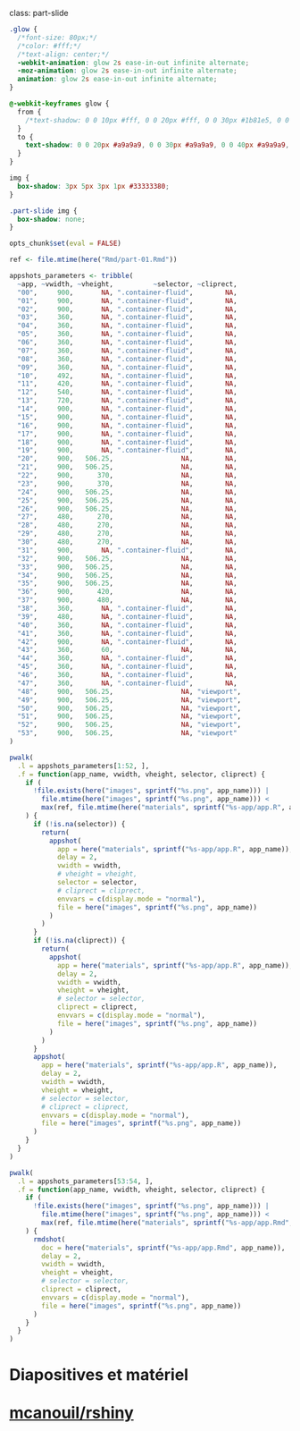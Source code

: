 class: part-slide

```css
.glow {
  /*font-size: 80px;*/
  /*color: #fff;*/
  /*text-align: center;*/
  -webkit-animation: glow 2s ease-in-out infinite alternate;
  -moz-animation: glow 2s ease-in-out infinite alternate;
  animation: glow 2s ease-in-out infinite alternate;
}

@-webkit-keyframes glow {
  from {
    /*text-shadow: 0 0 10px #fff, 0 0 20px #fff, 0 0 30px #1b81e5, 0 0 40px #1b81e5, 0 0 50px #1b81e5, 0 0 60px #1b81e5, 0 0 70px #1b81e5;*/
  }
  to {
    text-shadow: 0 0 20px #a9a9a9, 0 0 30px #a9a9a9, 0 0 40px #a9a9a9, 0 0 50px #a9a9a9;
  }
}

img {
  box-shadow: 3px 5px 3px 1px #33333380;
}

.part-slide img {
  box-shadow: none;
}
```

```r
opts_chunk$set(eval = FALSE)

ref <- file.mtime(here("Rmd/part-01.Rmd"))

appshots_parameters <- tribble(
  ~app, ~vwidth, ~vheight,          ~selector, ~cliprect,
  "00",     900,       NA, ".container-fluid",        NA,
  "01",     900,       NA, ".container-fluid",        NA,
  "02",     900,       NA, ".container-fluid",        NA,
  "03",     360,       NA, ".container-fluid",        NA,
  "04",     360,       NA, ".container-fluid",        NA,
  "05",     360,       NA, ".container-fluid",        NA,
  "06",     360,       NA, ".container-fluid",        NA,
  "07",     360,       NA, ".container-fluid",        NA,
  "08",     360,       NA, ".container-fluid",        NA,
  "09",     360,       NA, ".container-fluid",        NA,
  "10",     492,       NA, ".container-fluid",        NA,
  "11",     420,       NA, ".container-fluid",        NA,
  "12",     540,       NA, ".container-fluid",        NA,
  "13",     720,       NA, ".container-fluid",        NA,
  "14",     900,       NA, ".container-fluid",        NA,
  "15",     900,       NA, ".container-fluid",        NA,
  "16",     900,       NA, ".container-fluid",        NA,
  "17",     900,       NA, ".container-fluid",        NA,
  "18",     900,       NA, ".container-fluid",        NA,
  "19",     900,       NA, ".container-fluid",        NA,
  "20",     900,   506.25,                 NA,        NA,
  "21",     900,   506.25,                 NA,        NA,
  "22",     900,      370,                 NA,        NA,
  "23",     900,      370,                 NA,        NA,
  "24",     900,   506.25,                 NA,        NA,
  "25",     900,   506.25,                 NA,        NA,
  "26",     900,   506.25,                 NA,        NA,
  "27",     480,      270,                 NA,        NA,
  "28",     480,      270,                 NA,        NA,
  "29",     480,      270,                 NA,        NA,
  "30",     480,      270,                 NA,        NA,
  "31",     900,       NA, ".container-fluid",        NA,
  "32",     900,   506.25,                 NA,        NA,
  "33",     900,   506.25,                 NA,        NA,
  "34",     900,   506.25,                 NA,        NA,
  "35",     900,   506.25,                 NA,        NA,
  "36",     900,      420,                 NA,        NA,
  "37",     900,      480,                 NA,        NA,
  "38",     360,       NA, ".container-fluid",        NA,
  "39",     480,       NA, ".container-fluid",        NA,
  "40",     360,       NA, ".container-fluid",        NA,
  "41",     360,       NA, ".container-fluid",        NA,
  "42",     900,       NA, ".container-fluid",        NA,
  "43",     360,       60,                 NA,        NA,
  "44",     360,       NA, ".container-fluid",        NA,
  "45",     360,       NA, ".container-fluid",        NA,
  "46",     360,       NA, ".container-fluid",        NA,
  "47",     360,       NA, ".container-fluid",        NA,
  "48",     900,   506.25,                 NA, "viewport",
  "49",     900,   506.25,                 NA, "viewport",
  "50",     900,   506.25,                 NA, "viewport",
  "51",     900,   506.25,                 NA, "viewport",
  "52",     900,   506.25,                 NA, "viewport",
  "53",     900,   506.25,                 NA, "viewport"
)

pwalk(
  .l = appshots_parameters[1:52, ], 
  .f = function(app_name, vwidth, vheight, selector, cliprect) {
    if (
      !file.exists(here("images", sprintf("%s.png", app_name))) | 
        file.mtime(here("images", sprintf("%s.png", app_name))) < 
        max(ref, file.mtime(here("materials", sprintf("%s-app/app.R", app_name))))
    ) {
      if (!is.na(selector)) {
        return(
          appshot(
            app = here("materials", sprintf("%s-app/app.R", app_name)), 
            delay = 2,
            vwidth = vwidth,
            # vheight = vheight,
            selector = selector,
            # cliprect = cliprect,
            envvars = c(display.mode = "normal"),
            file = here("images", sprintf("%s.png", app_name))
          )
        )
      }
      if (!is.na(cliprect)) {
        return(
          appshot(
            app = here("materials", sprintf("%s-app/app.R", app_name)), 
            delay = 2,
            vwidth = vwidth,
            vheight = vheight,
            # selector = selector,
            cliprect = cliprect,
            envvars = c(display.mode = "normal"),
            file = here("images", sprintf("%s.png", app_name))
          )
        )
      }
      appshot(
        app = here("materials", sprintf("%s-app/app.R", app_name)), 
        delay = 2,
        vwidth = vwidth,
        vheight = vheight,
        # selector = selector,
        # cliprect = cliprect,
        envvars = c(display.mode = "normal"),
        file = here("images", sprintf("%s.png", app_name))
      )
    }
  }
)

pwalk(
  .l = appshots_parameters[53:54, ],
  .f = function(app_name, vwidth, vheight, selector, cliprect) {
    if (
      !file.exists(here("images", sprintf("%s.png", app_name))) |
        file.mtime(here("images", sprintf("%s.png", app_name))) <
        max(ref, file.mtime(here("materials", sprintf("%s-app/app.Rmd", app_name))))
    ) {
      rmdshot(
        doc = here("materials", sprintf("%s-app/app.Rmd", app_name)),
        delay = 2,
        vwidth = vwidth,
        vheight = vheight,
        # selector = selector,
        cliprect = cliprect,
        envvars = c(display.mode = "normal"),
        file = here("images", sprintf("%s.png", app_name))
      )
    }
  }
)
```

# Diapositives et matériel<br>[<i class="fab fa-github" style="font-size: 250px;"></i><br>mcanouil/rshiny](https://github.com/mcanouil/rshiny/)
